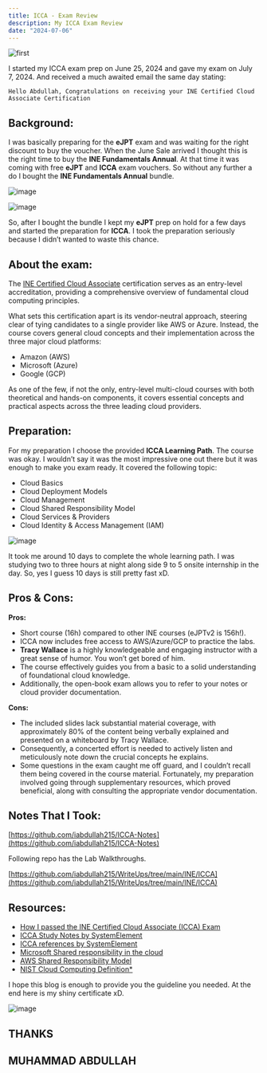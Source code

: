 ```yaml
---
title: ICCA - Exam Review
description: My ICCA Exam Review
date: "2024-07-06"
---
```


![first](/static/images/download.jpeg)

I started my ICCA exam prep on June 25, 2024 and gave my exam on July 7, 2024. And received a much awaited email the same day stating:

`Hello Abdullah, Congratulations on receiving your INE Certified Cloud Associate Certification`

## Background:

I was basically preparing for the **eJPT** exam and was waiting for the right discount to buy the voucher. When the June Sale arrived I thought this is the right time to buy the **INE Fundamentals Annual**. At that time it was coming with free **eJPT** and **ICCA** exam vouchers. So without any further a do I bought the **INE Fundamentals Annual** bundle.

![image](https://github.com/iabdullah215/my-portfolio/assets/121729444/5137ecd5-e9b2-42c2-966b-b72b307522a2)

![image](https://github.com/iabdullah215/my-portfolio/assets/121729444/3ce26383-9e72-4152-8e9c-a5db7a829f3f)

So, after I bought the bundle I kept my **eJPT** prep on hold for a few days and started the preparation for **ICCA**. I took the preparation seriously because I didn’t wanted to waste this chance.

## About the exam:

The [INE Certified Cloud Associate](https://ine.com/learning/certifications/internal/icca-ine-certified-cloud-associate) certification serves as an entry-level accreditation, providing a comprehensive overview of fundamental cloud computing principles.

What sets this certification apart is its vendor-neutral approach, steering clear of tying candidates to a single provider like AWS or Azure.
Instead, the course covers general cloud concepts and their implementation across the three major cloud platforms:

- Amazon (AWS)
- Microsoft (Azure)
- Google (GCP)

As one of the few, if not the only, entry-level multi-cloud courses with both theoretical and hands-on components, it covers essential concepts and practical aspects across the three leading cloud providers.

## Preparation:

For my preparation I choose the provided **ICCA Learning Path**. The course was okay. I wouldn’t say it was the most impressive one out there but it was enough to make you exam ready. It covered the following topic:

- Cloud Basics
- Cloud Deployment Models
- Cloud Management
- Cloud Shared Responsibility Model
- Cloud Services & Providers
- Cloud Identity & Access Management (IAM)

![image](https://github.com/iabdullah215/my-portfolio/assets/121729444/cfceae4b-0016-490d-af0d-35e4a8d06901)

It took me around 10 days to complete the whole learning path. I was studying two to three hours at night along side 9 to 5 onsite internship in the day. So, yes I guess 10 days is still pretty fast xD.

## Pros & Cons:

**Pros:**
- Short course (16h) compared to other INE courses (eJPTv2 is 156h!).
- ICCA now includes free access to AWS/Azure/GCP to practice the labs.
- **Tracy Wallace** is a highly knowledgeable and engaging instructor with a great sense of humor. You won’t get bored of him.
- The course effectively guides you from a basic to a solid understanding of foundational cloud knowledge.
- Additionally, the open-book exam allows you to refer to your notes or cloud provider documentation.

**Cons:**
- The included slides lack substantial material coverage, with approximately 80% of the content being verbally explained and presented on a whiteboard by Tracy Wallace.
- Consequently, a concerted effort is needed to actively listen and meticulously note down the crucial concepts he explains.
- Some questions in the exam caught me off guard, and I couldn’t recall them being covered in the course material. Fortunately, my preparation involved going through supplementary resources, which proved beneficial, along with consulting the appropriate vendor documentation.

## Notes That I Took:

[https://github.com/iabdullah215/ICCA-Notes](https://github.com/iabdullah215/ICCA-Notes)

Following repo has the Lab Walkthroughs.

[https://github.com/iabdullah215/WriteUps/tree/main/INE/ICCA](https://github.com/iabdullah215/WriteUps/tree/main/INE/ICCA)

## Resources:

- [How I passed the INE Certified Cloud Associate (ICCA) Exam](https://craignewtondev.medium.com/how-i-passed-the-ine-certified-cloud-associate-icca-exam-d46b65664a63)
- [ICCA Study Notes by SystemElement](https://blog.syselement.com/ine/courses/icca)
- [ICCA references by SystemElement](https://blog.syselement.com/ine/courses/icca/icca-references)
- [Microsoft Shared responsibility in the cloud](https://learn.microsoft.com/en-us/azure/security/fundamentals/shared-responsibility)
- [AWS Shared Responsibility Model](https://aws.amazon.com/compliance/shared-responsibility-model/)
- [NIST Cloud Computing Definition*](https://nvlpubs.nist.gov/nistpubs/legacy/sp/nistspecialpublication800-145.pdf)

I hope this blog is enough to provide you the guideline you needed. At the end here is my shiny certificate xD.

![image](https://github.com/iabdullah215/my-portfolio/assets/121729444/cc5c57b5-18f3-4fb7-af2a-1b1376de1993)


## THANKS
## MUHAMMAD ABDULLAH
